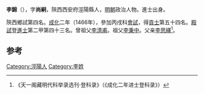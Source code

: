 '''李錦'''（{{bd|1433年||？}}），字'''尚絅'''，陝西西安府涇陽縣人，[[明朝|明朝]]政治人物。進士出身。

陝西鄉試第四名。[[成化|成化]]二年（1466年），參加丙戌科[[會試|會試]]，得[[貢士|貢士]]第五十四名。[[殿試|殿試]]登[[進士|進士]]第二甲第四十三名。曾祖父[[李清甫|李清甫]]。祖父[[李秉中|李秉中]]。父亲[[李思繹|李思繹]]<ref>《天一阁藏明代科举录选刊·登科录》（《成化二年进士登科录》）</ref>。

==参考==
{{reflist}}
{{明朝人物小作品}}
{{成化二年丙戌科殿試金榜}}

[[Category:涇陽人|Category:涇陽人]]
[[Category:李姓|Category:李姓]]